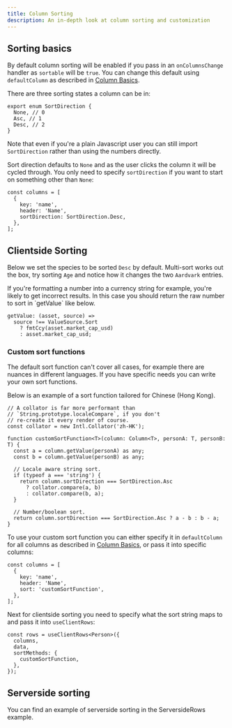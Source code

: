 ```yaml
---
title: Column Sorting
description: An in-depth look at column sorting and customization
---
```



## Sorting basics

By default column sorting will be enabled if you pass in an `onColumnsChange` handler as `sortable` will be `true`. You can change this default using `defaultColumn` as described in [Column Basics](/columns/column-basics/#default-definitions).

There are three sorting states a column can be in:

```ts:title=Sorting+states+(or+directions)
export enum SortDirection {
  None, // 0
  Asc, // 1
  Desc, // 2
}
```

Note that even if you're a plain Javascript user you can still import `SortDirection` rather than using the numbers directly.

Sort direction defaults to `None` and as the user clicks the column it will be cycled through. You only need to specify `sortDirection` if you want to start on something other than `None`:

```ts:title=Setting+an+initial+sort+direction
const columns = [
  {
    key: 'name',
    header: 'Name',
    sortDirection: SortDirection.Desc,
  },
];
```

## Clientside Sorting

Below we set the species to be sorted `Desc` by default. Multi-sort works out the box, try sorting `Age` and notice how it changes the two `Aardvark` entries.

<Showcase fileName="ClientColumnSorting.tsx">
  <ClientColumnSorting />
</Showcase>
<Alert>
  If you're formatting a number into a currency string for example, you're
  likely to get incorrect results. In this case you should return the raw
  number to sort in `getValue` like below.
</Alert>

```ts:title=Return+unformatted+Number+if+source+is+sort
getValue: (asset, source) =>
  source !== ValueSource.Sort
    ? fmtCcy(asset.market_cap_usd)
    : asset.market_cap_usd;
```

### Custom sort functions

The default sort function can't cover all cases, for example there are nuances in different languages. If you have specific needs you can write your own sort functions.

Below is an example of a sort function tailored for Chinese (Hong Kong).

```ts:title=Defining+a+custom+sort+function
// A collator is far more performant than
// `String.prototype.localeCompare`, if you don't
// re-create it every render of course.
const collator = new Intl.Collator('zh-HK');

function customSortFunction<T>(column: Column<T>, personA: T, personB: T) {
  const a = column.getValue(personA) as any;
  const b = column.getValue(personB) as any;

  // Locale aware string sort.
  if (typeof a === 'string') {
    return column.sortDirection === SortDirection.Asc
      ? collator.compare(a, b)
      : collator.compare(b, a);
  }

  // Number/boolean sort.
  return column.sortDirection === SortDirection.Asc ? a - b : b - a;
}
```

To use your custom sort function you can either specify it in `defaultColumn` for all columns as described in [Column Basics](/columns/column-basics/#default-definitions), or pass it into specific columns:

```ts:title=Passing+custom+sort+STRING+into+a+column
const columns = [
  {
    key: 'name',
    header: 'Name',
    sort: 'customSortFunction',
  },
];
```

Next for clientside sorting you need to specify what the sort string maps to and pass it into `useClientRows`:

```ts:title=Passing+custom+sort+into+a+column
const rows = useClientRows<Person>({
  columns,
  data,
  sortMethods: {
    customSortFunction,
  },
});
```

## Serverside sorting

You can find an example of serverside sorting in the ServersideRows example.

<Showcase fileName="ServersideRows.tsx">
  <ServersideRows />
</Showcase>
